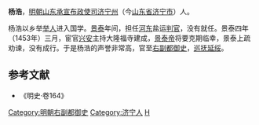 '''杨浩'''，[[明朝|明朝]][[山东承宣布政使司|山东承宣布政使司]][[济宁州|济宁州]]（今[[山东省|山东省]][[济宁市|济宁市]]）人。

杨浩以乡举[[举人|举人]]进入国学。[[景泰|景泰]]年间，担任[[河东|河东]]盐运[[判官|判官]]，没有就任。景泰四年（1453年）三月，宦官[[兴安_(明朝)|兴安]]主持大隆福寺建成，[[景泰帝|景泰帝]]将要克期临幸，景泰上疏劝谏，没有成行。于是杨浩的声誉非常高，官至[[右副都御史|右副都御史]]，[[巡抚|巡抚]][[延绥|延绥]]。

== 参考文献 ==
* 《明史·卷164》
{{DEFAULTSORT:Y}}
[[Category:明朝右副都御史|Category:明朝右副都御史]]
[[Category:济宁人|Category:济宁人]]
[[Category:杨姓|H]]